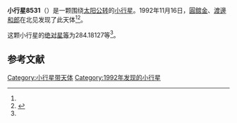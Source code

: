 {{Infobox planet
| bgcolour = #FFFFC0
| name = 8531 Mineosaito
| symbol = 
| image = 
| caption = 
| discovery = yes
| discovery_ref = 
| discoverer = [[圓舘金|圓舘金]]、[[渡邊和郎|渡邊和郎]]
| discovery_site = [[北见|北见]] 
| discovered = 1992年11月16日
| designations = yes
| mp_name = 
| named_after = 
| alt_names = 1992 WX2/ 1958 XD1 / 1979 TN2 / 1979 WX / 1991 PZ9
| mp_category = [[主带小行星|主带小行星]]
| orbit_ref = <ref name="a">[http://ssd.jpl.nasa.gov/sbdb.cgi?sstr=8531 8531 Mineosaito] {{Wayback|url=http://ssd.jpl.nasa.gov/sbdb.cgi?sstr=8531 |date=20140922132009 }}，小行星數據庫瀏覽器（JPL Small-Body Database Browser）－[[美国国家航空航天局|美国国家航空航天局]]喷气推进实验室</ref>
| epoch = 2456400.5 (2013年4月18日更新)
| aphelion = {{convert|2.9478138|AU|km|3|abbr=on|lk=out}}
| perihelion = {{convert|2.3071750|AU|km|3|abbr=on}}
| semimajor = {{convert|2.6274944|AU|km|3|abbr=on}}
| eccentricity = 0.1219106
| period = 1555.647252 [[日|日]]<br />4.26[[儒略年|儒略年]]
| avg_speed = 
| inclination = 3.26246
| asc_node = 205.30825
| mean_anomaly = 
| arg_peri = 284.18127
| satellites = 
| physical_characteristics = yes
| dimensions = 
| mass = 
| density = 
| surface_grav = 
| escape_velocity = 
| sidereal_day = 
| axial_tilt = 
| pole_ecliptic_lat = 
| pole_ecliptic_lon = 
| albedo = 
| temperatures= 
| temp_name1 = 
| mean_temp_1 = 
| max_temp_1 = 
| temp_name2 = 
| max_temp_2 = 
| spectral_type = 
| abs_magnitude = 284.18127
}}

'''小行星8531'''（{{lang-en|8531 Mineosaito}}）是一颗围绕[[太阳|太阳]][[公转|公转]]的[[小行星|小行星]]。1992年11月16日，[[圓舘金|圓舘金]]、[[渡邊和郎|渡邊和郎]]在北见发现了此天体<ref name="a" /><ref>{{cite news|title=小行星列表|url=http://cfa-www.harvard.edu/iau/lists/NumberedMPs.txt|accessdate=2013-07-08|newspaper=哈佛大学|archive-date=2008-05-17|archive-url=https://web.archive.org/web/20080517010638/http://cfa-www.harvard.edu/iau/lists/NumberedMPs.txt|dead-url=no}}</ref>。

这颗小行星的[[绝对星等|绝对星等]]为284.18127等<ref name="a" />。

==参考文献==
{{reflist}}
{{Minor Planet Number|[[小行星8530|小行星8530]]|[[小行星8532|小行星8532]]}}

{{小天体}}

[[Category:小行星带天体|Category:小行星带天体]]
[[Category:1992年发现的小行星|Category:1992年发现的小行星]]

{{asteroid-stub}}